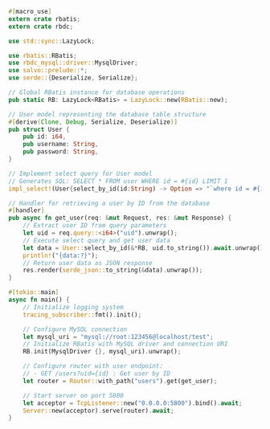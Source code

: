 
```rust  title="db-mysql-rbatis/src/main.rs"
#[macro_use]
extern crate rbatis;
extern crate rbdc;

use std::sync::LazyLock;

use rbatis::RBatis;
use rbdc_mysql::driver::MysqlDriver;
use salvo::prelude::*;
use serde::{Deserialize, Serialize};

// Global RBatis instance for database operations
pub static RB: LazyLock<RBatis> = LazyLock::new(RBatis::new);

// User model representing the database table structure
#[derive(Clone, Debug, Serialize, Deserialize)]
pub struct User {
    pub id: i64,
    pub username: String,
    pub password: String,
}

// Implement select query for User model
// Generates SQL: SELECT * FROM user WHERE id = #{id} LIMIT 1
impl_select!(User{select_by_id(id:String) -> Option => "`where id = #{id} limit 1`"});

// Handler for retrieving a user by ID from the database
#[handler]
pub async fn get_user(req: &mut Request, res: &mut Response) {
    // Extract user ID from query parameters
    let uid = req.query::<i64>("uid").unwrap();
    // Execute select query and get user data
    let data = User::select_by_id(&*RB, uid.to_string()).await.unwrap();
    println!("{data:?}");
    // Return user data as JSON response
    res.render(serde_json::to_string(&data).unwrap());
}

#[tokio::main]
async fn main() {
    // Initialize logging system
    tracing_subscriber::fmt().init();

    // Configure MySQL connection
    let mysql_uri = "mysql://root:123456@localhost/test";
    // Initialize RBatis with MySQL driver and connection URI
    RB.init(MysqlDriver {}, mysql_uri).unwrap();

    // Configure router with user endpoint:
    // - GET /users?uid={id} : Get user by ID
    let router = Router::with_path("users").get(get_user);

    // Start server on port 5800
    let acceptor = TcpListener::new("0.0.0.0:5800").bind().await;
    Server::new(acceptor).serve(router).await;
}

```
